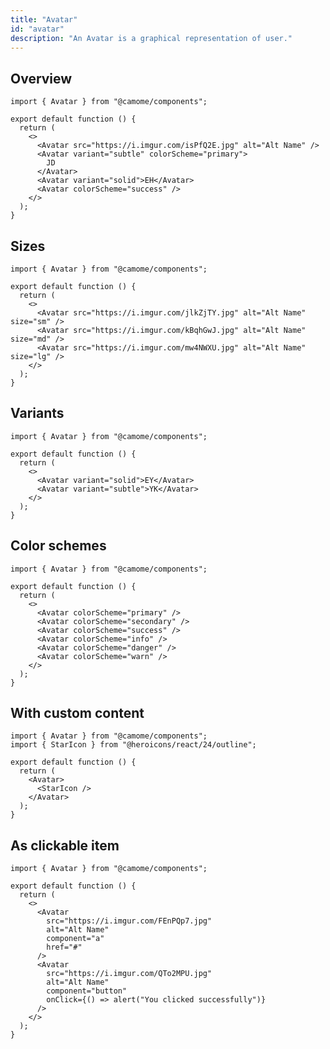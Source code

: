 ```yaml
---
title: "Avatar"
id: "avatar"
description: "An Avatar is a graphical representation of user."
---
```


## Overview

```tsx live
import { Avatar } from "@camome/components";

export default function () {
  return (
    <>
      <Avatar src="https://i.imgur.com/isPfQ2E.jpg" alt="Alt Name" />
      <Avatar variant="subtle" colorScheme="primary">
        JD
      </Avatar>
      <Avatar variant="solid">EH</Avatar>
      <Avatar colorScheme="success" />
    </>
  );
}
```

## Sizes

```tsx live
import { Avatar } from "@camome/components";

export default function () {
  return (
    <>
      <Avatar src="https://i.imgur.com/jlkZjTY.jpg" alt="Alt Name" size="sm" />
      <Avatar src="https://i.imgur.com/kBqhGwJ.jpg" alt="Alt Name" size="md" />
      <Avatar src="https://i.imgur.com/mw4NWXU.jpg" alt="Alt Name" size="lg" />
    </>
  );
}
```

## Variants

```tsx live
import { Avatar } from "@camome/components";

export default function () {
  return (
    <>
      <Avatar variant="solid">EY</Avatar>
      <Avatar variant="subtle">YK</Avatar>
    </>
  );
}
```

## Color schemes

```tsx live
import { Avatar } from "@camome/components";

export default function () {
  return (
    <>
      <Avatar colorScheme="primary" />
      <Avatar colorScheme="secondary" />
      <Avatar colorScheme="success" />
      <Avatar colorScheme="info" />
      <Avatar colorScheme="danger" />
      <Avatar colorScheme="warn" />
    </>
  );
}
```

## With custom content

```tsx live
import { Avatar } from "@camome/components";
import { StarIcon } from "@heroicons/react/24/outline";

export default function () {
  return (
    <Avatar>
      <StarIcon />
    </Avatar>
  );
}
```

## As clickable item

```tsx live
import { Avatar } from "@camome/components";

export default function () {
  return (
    <>
      <Avatar
        src="https://i.imgur.com/FEnPQp7.jpg"
        alt="Alt Name"
        component="a"
        href="#"
      />
      <Avatar
        src="https://i.imgur.com/QTo2MPU.jpg"
        alt="Alt Name"
        component="button"
        onClick={() => alert("You clicked successfully")}
      />
    </>
  );
}
```
